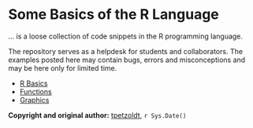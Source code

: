 # Some Basics of the R Language

... is a loose collection of code snippets in the R programming language.

The repository serves as a helpdesk for students and collaborators. 
The examples posted here may contain bugs, errors and misconceptions and may be 
here only for limited time.

* [R Basics](https://tpetzoldt.github.io/RBasics/Rbasics.html)
* [Functions](https://tpetzoldt.github.io/RBasics/Functions.html)
* [Graphics](https://tpetzoldt.github.io/RBasics/Graphics.html)


**Copyright and original author:** [tpetzoldt](https://github.com/tpetzoldt), `r Sys.Date()`
